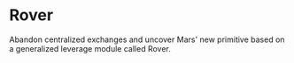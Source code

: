 
# Rover

Abandon centralized exchanges and uncover Mars' new primitive based on a generalized leverage module called Rover.

<Cards title="Rover 2" />

